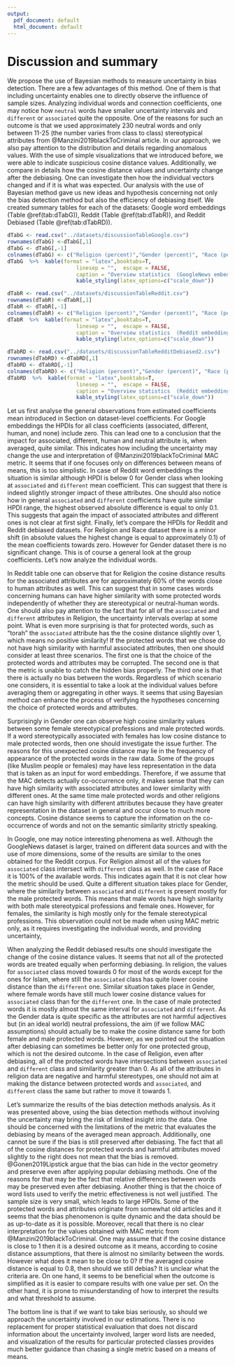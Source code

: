 ```yaml
---
output:
  pdf_document: default
  html_document: default
---
```

# Discussion and summary



<!-- Bayesian method --> 


We propose the use of Bayesian methods to measure uncertainty in bias detection. There are a few advantages of this method. One of them is that including uncertainty enables one to directly observe the influence of sample sizes. Analyzing individual words and connection coefficients, one may notice how `neutral` words have smaller uncertainty intervals and `different` or `associated` quite the opposite. One of the reasons for such an outcome is that we used approximately 230 neutral words and only between 11-25 (the number varies from class to class) stereotypical attributes from @Manzini2019blackToCriminal article. In our approach, we also pay attention to the distribution and details regarding anomalous values. With the use of simple visualizations that we introduced before, we were able to indicate suspicious cosine distance values. Additionally, we compare in details how the cosine distance values and uncertainty change after the debiasing. One can investigate then how the individual vectors changed and if it is what was expected. Our analysis with the use of Bayesian method gave us new ideas and hypothesis concerning not only the bias detection method but also the efficiency of debiasing itself. 
We created  summary tables for each of the datasets: Google word embeddings (Table \@ref(tab:dTabG)), Reddit (Table \@ref(tab:dTabR)), and Reddit Debiased (Table \@ref(tab:dTabRD)).




\vspace{1mm}
\footnotesize
```r
dTabG <- read.csv("../datasets/discussionTableGoogle.csv")
rownames(dTabG) <-dTabG[,1]
dTabG <- dTabG[,-1]
colnames(dTabG) <- c("Religion (percent)","Gender (percent)", "Race (percent)" )
dTabG  %>%  kable(format = "latex",booktabs=T,
                      linesep = "",  escape = FALSE,
                      caption = "Overview statistics  (GoogleNews embedding)")  %>%  
                      kable_styling(latex_options=c("scale_down"))
```
\normalsize


\vspace{1mm}
\footnotesize
```r
dTabR <- read.csv("../datasets/discussionTableReddit.csv")
rownames(dTabR) <-dTabR[,1]
dTabR <- dTabR[,-1]
colnames(dTabR) <- c("Religion (percent)","Gender (percent)", "Race (percent)" )
dTabR  %>%  kable(format = "latex",booktabs=T,
                      linesep = "",  escape = FALSE,
                      caption = "Overview statistics  (Reddit embedding)") %>%  
                      kable_styling(latex_options=c("scale_down"))
```
\normalsize




\vspace{1mm}
\footnotesize
```r
dTabRD <- read.csv("../datasets/discussionTableRedditDebiased2.csv")
rownames(dTabRD) <-dTabRD[,1]
dTabRD <- dTabRD[,-1]
colnames(dTabRD) <- c("Religion (percent)","Gender (percent)", "Race (percent)" )
dTabRD  %>%  kable(format = "latex",booktabs=T,
                      linesep = "",  escape = FALSE,
                      caption = "Overview statistics  (Reddit embedding, debiased)") %>%  
                      kable_styling(latex_options=c("scale_down"))
```
\normalsize
















Let us first analyse the general observations from estimated coefficients mean introduced in Section \ref{sec:datasetsLevelCoeffs} on dataset-level coefficients. For Google embeddings the HPDIs for all class coefficients (associated, different, human, and none) include zero. This can lead one to a conclusion that the impact for associated, different, human and neutral attribute is, when averaged, quite similar. This indicates how including the uncertainty may change the use and interpretation of @Manzini2019blackToCriminal MAC metric. It seems that if one focuses only on differences between means of means, this is too simplistic. In case of Reddit word embeddings the situation is similar although HPDI is below 0 for Gender class when looking at `associated` and `different` mean coefficient. This can suggest that there is indeed slightly stronger impact of these attributes. One should also notice how in general `associated` and `different` coefficients have quite similar HPDI range, the highest observed absolute difference is equal to only 0.1. This suggests that again the impact of associated attributes and different ones is not clear at first sight. Finally, let's compare the HPDIs for Reddit and Reddit debiased datasets. For Religion and Race dataset there is a minor shift (in absolute values the highest change is equal to approximately 0.1) of the mean coefficients towards zero. However for Gender dataset there is no significant change. This is of course a general look at the group coefficients. Let's now analyze the individual words. 

<!-- Details from the table -->

In Reddit table one can observe that for Religion the cosine distance results for the associated attributes are for approximately 60% of the words close to human attributes as well. This can suggest that in some cases words concerning humans can have higher similarity with some protected words independently of whether they are stereotypical or neutral-human words. One should also pay attention to the fact that for all of the `associated` and `different` attributes in Religion, the uncertainty intervals overlap at some point. What is even more surprising is that for protected words, such as "torah"  the `associated` attribute has the the cosine distance slightly over 1, which means no positive similarity! If the protected words that we chose do not have high similarity with harmful associated attributes, then one should consider at least three scenarios. The first one is that the choice of the protected words and attributes may be corrupted. The second one is that the metric is unable to catch the hidden bias properly. The third one is that there is actually no bias between the words. Regardless of which scenario one considers, it is essential to take a look at the individual values before averaging them or aggregating in other ways. It seems that using Bayesian method can enhance the process of verifying the hypotheses concerning the choice of protected words and attributes.


Surprisingly in Gender one can observe high cosine similarity values between some female stereotypical professions and male protected words. If a word stereotypically associated with females has low cosine distance to male protected words, then one should investigate the issue further. The reasons for this unexpected cosine distance may lie in the frequency of appearance of the protected words in the raw data. Some of the groups (like Muslim people or females) may have less representation in the data that is taken as an input for word embeddings. Therefore, if we assume that the MAC detects actually co-occurrence only, it makes sense that they can have high similarity with associated attributes and lower similarity with different ones. At the same time male protected words and other religions can have high similarity with different attributes because they have greater representation in the dataset in general and occur close to much more concepts. Cosine distance seems to capture the information on the co-occurrence of words and not on the semantic similarity strictly speaking. 


In Google, one may notice interesting phenomena as well. Although the GoogleNews dataset is larger, trained on different data sources and with the use of more dimensions, some of the results are similar to the ones obtained for the Reddit corpus. For Religion almost all of the values for `associated` class intersect with `different` class as well. In the case of Race it is 100% of the available words. This indicates again that it is not clear how the metric should be used. Quite a different situation takes place for Gender, where the similarity between `associated` and `different` is present mostly for the male protected words. This means that male words have high similarity with both male stereotypical professions and female ones. However, for females, the similarity is high mostly only for the female stereotypical professions. This observation could not be made when using MAC metric only, as it requires investigating the individual words, and providing uncertainty, 


When analyzing the Reddit debiased results one should investigate the change of the cosine distance values. It seems that not all of the protected words are treated equally when performing debiasing. In religion, the values for `associated` class moved towards 0 for most of the words except for the ones for Islam, where still the `associated` class has quite lower cosine distance than the `different` one. Similar situation takes place in Gender, where female words have still much lower cosine distance values for `associated` class than for the `different` one. In the case of male protected words it is mostly almost the same interval for `associated` and `different`. As the Gender data is quite specific as the attributes are not harmful adjectives but (in an ideal world) neutral professions, the aim (if we follow MAC assumptions) should actually be to make the cosine distance same for both female and male protected words. However, as we pointed out the situation after debiasing can sometimes be better only for one protected group, which is not the desired outcome. In the case of Religion, even after debiasing, all of the protected words have intersections between `associated` and `different` class and similarity greater than 0. As all of the attributes in religion data are negative and harmful stereotypes, one should not aim at making the distance between protected words and `associated`, and `different` class the same but rather to move it towards 1. 


Let's summarize the results of the bias detection methods analysis. As it was presented above, using the bias detection methods without involving the uncertainty may bring the risk of limited insight into the data. One should be concerned with the limitations of the metric that evaluates the debiasing by means of the averaged mean approach. Additionally, one cannot be sure if the bias is still preserved after debiasing. The fact that all of the cosine distances for protected words and harmful attributes moved slightly to the right does not mean that the bias is removed. @Gonen2019Lipstick argue that the bias can hide in the vector geometry and preserve even after applying popular debiasing methods. One of the reasons for that may be the fact that relative differences between words may be preserved even after debiasing. Another thing is that the choice of word lists used to verify the metric effectiveness is not well justified. The sample size is very small, which leads to large HPDIs. Some of the protected words and attributes originate from somewhat old articles and it seems that the bias phenomenon is quite dynamic and the data should be as up-to-date as it is possible. Moreover, recall that there is no clear interpretation for the values obtained with MAC metric from @Manzini2019blackToCriminal. One may assume that if the cosine distance is close to 1 then it is a desired outcome as it means, according to cosine distance assumptions, that there is almost no similarity between the words. However what does it mean to be close to 0? If the averaged cosine distance is equal to 0.8, then should we still debias? It is unclear what the criteria are. On one hand, it seems to be beneficial when the outcome is simplified as it is easier to compare results with one value per set. On the other hand, it is prone to misunderstanding of how to interpret the results and what threshold to assume.


The bottom line is that if we want to take bias seriously, so should we approach the uncertainty involved in our estimations. There is no replacement for proper statistical evaluation that does not discard information about the uncertainty involved, larger word lists are needed, and visualization of the results for particular protected classes provides much better guidance than chasing a single metric based on a means of means. 





<!--

Articles:
  1. "Are We Consistently Biased? Multidimensional Analysis of Biases in Distributional Word Vectors"
  https://www.aclweb.org/anthology/S19-1010.pdf 
  2. Summary what causes bias short article
  [source https://kawine.github.io/blog/nlp/2019/09/23/bias.html]
  3. Men Also Like Shopping: Reducing Gender Bias Amplification using Corpus-level Constraint
  4. Bias in Bios: A Case Study of Semantic Representation Bias in a High-Stakes Setting
  -->
